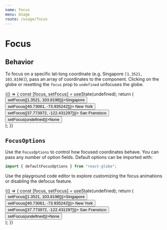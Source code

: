```yaml
---
name: Focus
menu: Usage
route: /usage/focus
---
```




# Focus

## Behavior

To focus on a specific lat-long coordinate (e.g. Singapore `[1.3521, 103.8198]`), pass an array of coordinates to the component. Clicking on the globe or resetting the `focus` prop to `undefined` unfocuses the globe.

<Playground>
  {() => {
    const [focus, setFocus] = useState(undefined);
    return (
      <div>
        <button onClick={() => setFocus([1.3521, 103.8198])}>Singapore</button>
        <button onClick={() => setFocus([40.73061, -73.935242])}>
          New York
        </button>
        <button onClick={() => setFocus([37.773972, -122.431297])}>
          San Fransisco
        </button>
        <button onClick={() => setFocus(undefined)}>None</button>
        <ReactGlobe focus={focus} />
      </div>
    );
  }}
</Playground>

## `FocusOptions`

Use the `FocusOptions` to control how focused coordinates behave. You can pass any number of option fields. Default options can be imported with:

```js
import { defaultFocusOptions } from "react-globe";
```

Use the playground code editor to explore customizing the focus animations or disabling the defocus feature.

<Playground>
  {() => {
    const [focus, setFocus] = useState(undefined);
    return (
      <div>
        <button onClick={() => setFocus([1.3521, 103.8198])}>Singapore</button>
        <button onClick={() => setFocus([40.73061, -73.935242])}>
          New York
        </button>
        <button onClick={() => setFocus([37.773972, -122.431297])}>
          San Fransisco
        </button>
        <button onClick={() => setFocus(undefined)}>None</button>
        <ReactGlobe
          focus={focus}
          focusOptions={{
            animationDuration: 3000,
            distanceRadiusScale: 2,
            easingFunction: ["Elastic", "In"],
            enableDefocus: false
          }}
        />
      </div>
    );
  }}
</Playground>
